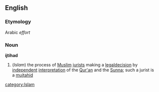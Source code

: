 ==English==
===Etymology===
Arabic ''effort''
===Noun===
{{wikipedia}}
'''ijtihad'''
#(''Islam'') the process of [[Muslim]] [[jurist]]s making a [[legal]][[decision]] by [[independent]] [[interpretation]] of the [[Qur'an]] and the [[Sunna]]; such a jurist is a [[mujtahid]]
[[category:Islam]]